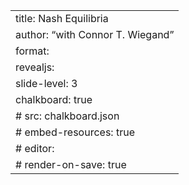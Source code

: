 ---
title: Nash Equilibria
author: "[with]{.with} Connor T. Wiegand"
format: 
   revealjs:
      slide-level: 3
      chalkboard: true
         # src: chalkboard.json
      # embed-resources: true
# editor:
#    render-on-save: true
---